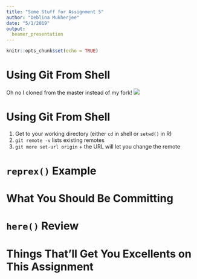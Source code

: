 ```yaml
---
title: "Some Stuff for Assignment 5"
author: "Deblina Mukherjee"
date: "5/1/2019"
output: 
  beamer_presentation
---
```


```r
knitr::opts_chunk$set(echo = TRUE)
```

# Using Git From Shell 

Oh no I cloned from the master instead of my fork! 
![](terminal_edited.png)

# Using Git From Shell 

1. Get to your working directory (either ```cd``` in shell or ```setwd()``` in R)
2. ```git remote -v``` lists existing remotes 
3. ```git more set-url origin``` + the URL will let you change the remote 

# ```reprex()``` Example 

# What You Should Be Committing 

# ```here()``` Review 

# Things That'll Get You Excellents on This Assignment 
